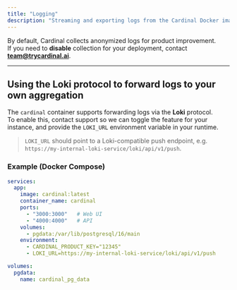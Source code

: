 ```yaml
---
title: "Logging"
description: "Streaming and exporting logs from the Cardinal Docker image."
---
```


By default, Cardinal collects anonymized logs for product improvement.  
If you need to **disable** collection for your deployment, contact **team@trycardinal.ai**.

---

## Using the Loki protocol to forward logs to your own aggregation

The `cardinal` container supports forwarding logs via the **Loki** protocol.  
To enable this, contact support so we can toggle the feature for your instance, and provide the `LOKI_URL` environment variable in your runtime.

> `LOKI_URL` should point to a Loki-compatible push endpoint, e.g. `https://my-internal-loki-service/loki/api/v1/push`.

### Example (Docker Compose)

```yaml
services:
  app:
    image: cardinal:latest
    container_name: cardinal
    ports:
      - "3000:3000"   # Web UI
      - "4000:4000"   # API
    volumes:
      - pgdata:/var/lib/postgresql/16/main
    environment:
      - CARDINAL_PRODUCT_KEY="12345"
      - LOKI_URL=https://my-internal-loki-service/loki/api/v1/push

volumes:
  pgdata:
    name: cardinal_pg_data
